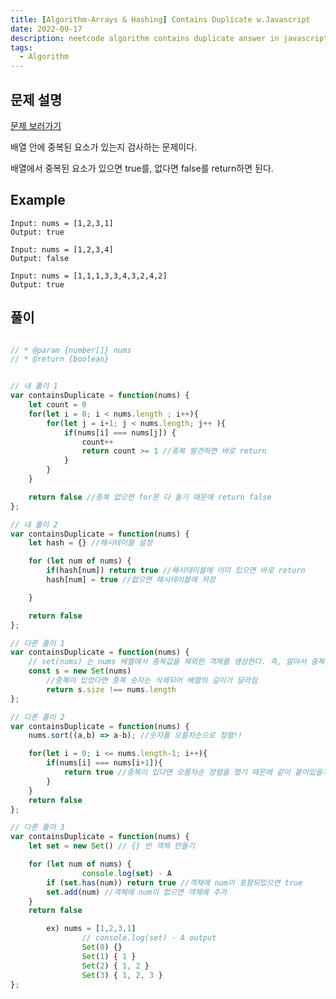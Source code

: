 ```yaml
---
title: [Algorithm-Arrays & Hashing] Contains Duplicate w.Javascript
date: 2022-09-17
description: neetcode algorithm contains duplicate answer in javascript - 자바스크립트로 배열에서 중복값 찾기 알고리즘 문제 풀이
tags:
  - Algorithm
---
```


## 문제 설명

[문제 보러가기](https://leetcode.com/problems/contains-duplicate/)

배열 안에 중복된 요소가 있는지 검사하는 문제이다.

배열에서 중복된 요소가 있으면 true를, 없다면 false를 return하면 된다.

## Example

```
Input: nums = [1,2,3,1]
Output: true

Input: nums = [1,2,3,4]
Output: false

Input: nums = [1,1,1,3,3,4,3,2,4,2]
Output: true

```

## 풀이

```js

// * @param {number[]} nums
// * @return {boolean}


// 내 풀이 1
var containsDuplicate = function(nums) {
    let count = 0
    for(let i = 0; i < nums.length ; i++){
        for(let j = i+1; j < nums.length; j++ ){
            if(nums[i] === nums[j]) {
                count++
                return count >= 1 //중복 발견하면 바로 return
            }
        }
    }

    return false //중복 없으면 for문 다 돌기 때문에 return false
};

// 내 풀이 2
var containsDuplicate = function(nums) {
    let hash = {} //해시테이블 설정

    for (let num of nums) {
        if(hash[num]) return true //해시테이블에 이미 있으면 바로 return
        hash[num] = true //없으면 해시테이블에 저장

    }

    return false
};

// 다른 풀이 1
var containsDuplicate = function(nums) {
    // set(nums) 는 nums 배열에서 중복값을 제외한 객체를 생성한다. 즉, 알아서 중복값을 빼준다.
    const s = new Set(nums)
		//중복이 있었다면 중복 숫자는 삭제되어 배열의 길이가 달라짐
		return s.size !== nums.length
};

// 다른 풀이 2
var containsDuplicate = function(nums) {
    nums.sort((a,b) => a-b); //숫자를 오름차순으로 정렬!!

    for(let i = 0; i <= nums.length-1; i++){
        if(nums[i] === nums[i+1]){
            return true //중복이 있다면 오름차순 정렬을 했기 때문에 같이 붙어있을거임
        }
    }
    return false
};

// 다른 풀이 3
var containsDuplicate = function(nums) {
    let set = new Set() // {} 빈 객체 만들기

    for (let num of nums) {
				console.log(set) - A
        if (set.has(num)) return true //객체에 num이 포함되있으면 true
        set.add(num) //객체에 num이 없으면 객체에 추가
    }
    return false

		ex) nums = [1,2,3,1]
				// console.log(set) - A output
				Set(0) {}
				Set(1) { 1 }
				Set(2) { 1, 2 }
				Set(3) { 1, 2, 3 }
};

```
